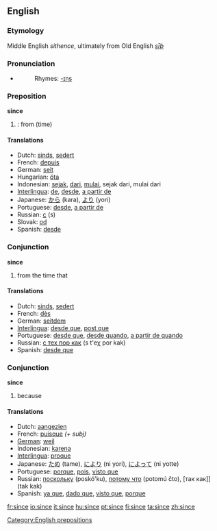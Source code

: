 ==English==

{{rank|word|light|felt|249|since|use|used|began}}

===Etymology===
Middle English ''sithence'', ultimately from Old English ''[[sīþ]]''

===Pronunciation===
*{{audio|en-us-since.ogg|Audio (US)}}
*:Rhymes: [[Rhymes:English:-ɪns|-ɪns]]

===Preposition===
'''since'''

#{{time}}: from (time)

====Translations====
*Dutch: [[sinds]], [[sedert]]
*French: [[depuis]]
*German: [[seit]]
*Hungarian: [[óta]]
*Indonesian: [[sejak]], [[dari]], [[mulai]], sejak dari, mulai dari
*[[Interlingua]]: [[de]], [[desde]], [[a partir de]]
*Japanese: [[から]] (kara), [[より]] (yori)
*Portuguese: [[desde]], [[a partir de]]
*Russian: [[с]] (s)
*Slovak: [[od]]
*Spanish: [[desde]]

===Conjunction===
'''since'''

# from the time that

====Translations====
*Dutch: [[sinds]], [[sedert]]
*French: [[dès]]
*German: [[seitdem]]
*[[Interlingua]]: [[desde que]], [[post que]]
*Portuguese: [[desde que]], [[desde quando]], [[a partir de quando]]
*Russian: [[с тех пор как]] (s t'eχ por kak)
*Spanish: [[desde que]]

===Conjunction===
'''since'''

# because

====Translations====
*Dutch: [[aangezien]]
*French: [[puisque]] ''(+ subj)''
*[[German]]: [[weil]]
*Indonesian: [[karena]]
*[[Interlingua]]: [[proque]]
*Japanese: [[ため]] (tame), [[により]] (ni yori), [[によって]] (ni yotte)
*Portuguese: [[porque]], [[pois]], [[visto que]]
*Russian: [[поскольку]] (poskó'ku), [[потому что]] (potomú čto), [так как]] (tak kak) 
*Spanish: [[ya que]], [[dado que]], [[visto que]], [[porque]]

[[Category:English prepositions]]

[[fr:since]]
[[io:since]]
[[it:since]]
[[hu:since]]
[[pt:since]]
[[fi:since]]
[[ta:since]]
[[zh:since]]